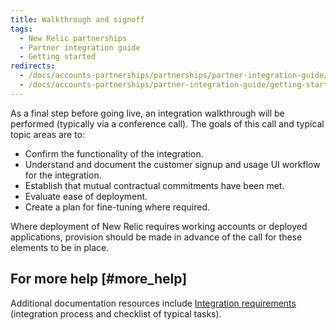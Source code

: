 ```yaml
---
title: Walkthrough and signoff
tags:
  - New Relic partnerships
  - Partner integration guide
  - Getting started
redirects:
  - /docs/accounts-partnerships/partnerships/partner-integration-guide/walkthrough-signoff
  - /docs/accounts-partnerships/partner-integration-guide/getting-started/walkthrough-signoff
---
```


As a final step before going live, an integration walkthrough will be performed (typically via a conference call). The goals of this call and typical topic areas are to:

* Confirm the functionality of the integration.
* Understand and document the customer signup and usage UI workflow for the integration.
* Establish that mutual contractual commitments have been met.
* Evaluate ease of deployment.
* Create a plan for fine-tuning where required.

Where deployment of New Relic requires working accounts or deployed applications, provision should be made in advance of the call for these elements to be in place.

## For more help [#more_help]

Additional documentation resources include [Integration requirements](/docs/accounts-partnerships/partnerships/partner-integration-guide/integration-requirements) (integration process and checklist of typical tasks).
